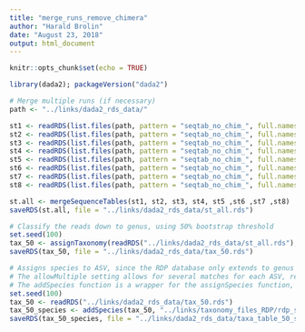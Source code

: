 ```yaml
---
title: "merge_runs_remove_chimera"
author: "Harald Brolin"
date: "August 23, 2018"
output: html_document
---
```


```r
knitr::opts_chunk$set(echo = TRUE)
```

```r
library(dada2); packageVersion("dada2")
```

```r
# Merge multiple runs (if necessary)
path <- "../links/dada2_rds_data/"

st1 <- readRDS(list.files(path, pattern = "seqtab_no_chim_", full.names = TRUE)[1])
st2 <- readRDS(list.files(path, pattern = "seqtab_no_chim_", full.names = TRUE)[2])
st3 <- readRDS(list.files(path, pattern = "seqtab_no_chim_", full.names = TRUE)[3])
st4 <- readRDS(list.files(path, pattern = "seqtab_no_chim_", full.names = TRUE)[4])
st5 <- readRDS(list.files(path, pattern = "seqtab_no_chim_", full.names = TRUE)[5])
st6 <- readRDS(list.files(path, pattern = "seqtab_no_chim_", full.names = TRUE)[6])
st7 <- readRDS(list.files(path, pattern = "seqtab_no_chim_", full.names = TRUE)[7])
st8 <- readRDS(list.files(path, pattern = "seqtab_no_chim_", full.names = TRUE)[8])

st.all <- mergeSequenceTables(st1, st2, st3, st4, st5 ,st6 ,st7 ,st8)
saveRDS(st.all, file = "../links/dada2_rds_data/st_all.rds")
```
```r
# Classify the reads down to genus, using 50% bootstrap threshold
set.seed(100)
tax_50 <- assignTaxonomy(readRDS("../links/dada2_rds_data/st_all.rds"), "../links/taxonomy_files_RDP/rdp_train_set_16.fa.gz", multithread=TRUE, minBoot = 50)
saveRDS(tax_50, file = "../links/dada2_rds_data/tax_50.rds")
```

```r
# Assigns species to ASV, since the RDP database only extends to genus level.
# The allowMultiple setting allows for several matches for each ASV, result is a concatenated string with all exact matches
# The addSpecies function is a wrapper for the assignSpecies function, it matches the species to the kingdom (or else remove the species)
set.seed(100)
tax_50 <- readRDS("../links/dada2_rds_data/tax_50.rds")
tax_50_species <- addSpecies(tax_50, "../links/taxonomy_files_RDP/rdp_species_assignment_16.fa.gz", allowMultiple = TRUE)
saveRDS(tax_50_species, file = "../links/dada2_rds_data/taxa_table_50_species.rds")
```


